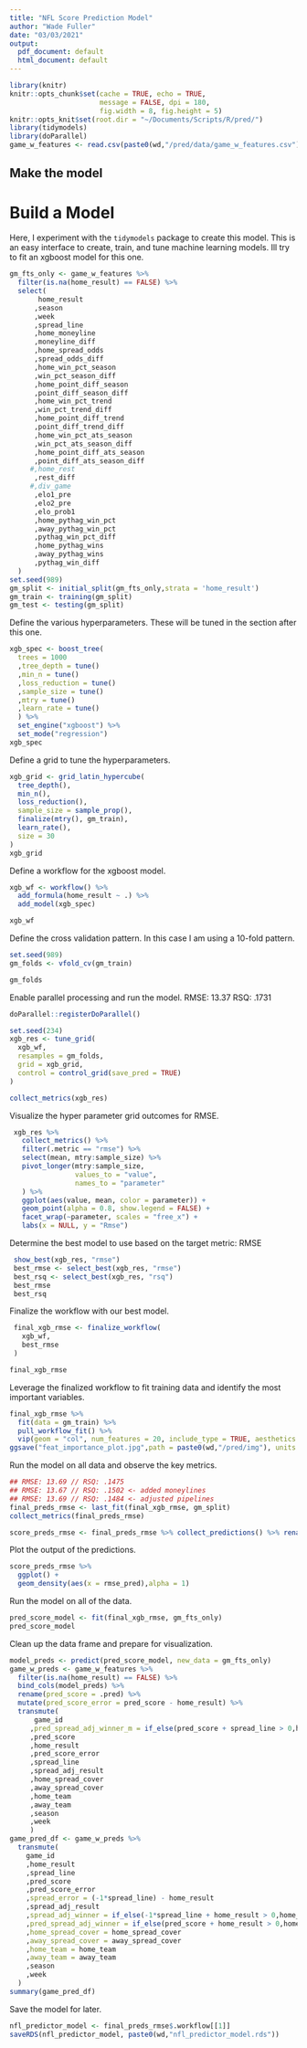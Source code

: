 ```yaml
---
title: "NFL Score Prediction Model"
author: "Wade Fuller"
date: "03/03/2021"
output:
  pdf_document: default
  html_document: default
---
```


```r
library(knitr)
knitr::opts_chunk$set(cache = TRUE, echo = TRUE,
                      message = FALSE, dpi = 180,
                      fig.width = 8, fig.height = 5)
knitr::opts_knit$set(root.dir = "~/Documents/Scripts/R/pred/")
library(tidymodels)
library(doParallel)
game_w_features <- read.csv(paste0(wd,"/pred/data/game_w_features.csv"))
```

## Make the model

# Build a Model
Here, I experiment with the `tidymodels` package to create this model. This is an easy interface to create, train, and tune machine learning models. Ill try to fit an xgboost model for this one. 

```r
gm_fts_only <- game_w_features %>%
  filter(is.na(home_result) == FALSE) %>%
  select( 
       home_result
      ,season
      ,week
      ,spread_line
      ,home_moneyline
      ,moneyline_diff
      ,home_spread_odds
      ,spread_odds_diff
      ,home_win_pct_season
      ,win_pct_season_diff
      ,home_point_diff_season
      ,point_diff_season_diff
      ,home_win_pct_trend
      ,win_pct_trend_diff
      ,home_point_diff_trend
      ,point_diff_trend_diff
      ,home_win_pct_ats_season
      ,win_pct_ats_season_diff
      ,home_point_diff_ats_season
      ,point_diff_ats_season_diff
     #,home_rest
      ,rest_diff
     #,div_game
      ,elo1_pre
      ,elo2_pre
      ,elo_prob1
      ,home_pythag_win_pct
      ,away_pythag_win_pct
      ,pythag_win_pct_diff
      ,home_pythag_wins
      ,away_pythag_wins
      ,pythag_win_diff
  )
set.seed(989)
gm_split <- initial_split(gm_fts_only,strata = 'home_result')
gm_train <- training(gm_split)
gm_test <- testing(gm_split)
```

Define the various hyperparameters. These will be tuned in the section after this one.

```r
xgb_spec <- boost_tree(
  trees = 1000
  ,tree_depth = tune()
  ,min_n = tune()
  ,loss_reduction = tune()
  ,sample_size = tune()
  ,mtry = tune()
  ,learn_rate = tune()
  ) %>%
  set_engine("xgboost") %>%
  set_mode("regression")
xgb_spec
```

Define a grid to tune the hyperparameters.

```r
xgb_grid <- grid_latin_hypercube(
  tree_depth(),
  min_n(),
  loss_reduction(),
  sample_size = sample_prop(),
  finalize(mtry(), gm_train),
  learn_rate(),
  size = 30
)
xgb_grid
```
Define a workflow for the xgboost model.

```r
xgb_wf <- workflow() %>%
  add_formula(home_result ~ .) %>%
  add_model(xgb_spec)

xgb_wf
```
Define the cross validation pattern. In this case I am using a 10-fold pattern.

```r
set.seed(989)
gm_folds <- vfold_cv(gm_train)

gm_folds
```
Enable parallel processing and run the model.
RMSE: 13.37 
RSQ:  .1731
```r
doParallel::registerDoParallel()

set.seed(234)
xgb_res <- tune_grid(
  xgb_wf,
  resamples = gm_folds,
  grid = xgb_grid,
  control = control_grid(save_pred = TRUE)
)

collect_metrics(xgb_res)
```
Visualize the hyper parameter grid outcomes for RMSE.

```r
 xgb_res %>%
   collect_metrics() %>%
   filter(.metric == "rmse") %>%
   select(mean, mtry:sample_size) %>%
   pivot_longer(mtry:sample_size,
                values_to = "value",
                names_to = "parameter"
   ) %>%
   ggplot(aes(value, mean, color = parameter)) +
   geom_point(alpha = 0.8, show.legend = FALSE) +
   facet_wrap(~parameter, scales = "free_x") +
   labs(x = NULL, y = "Rmse")
```
Determine the best model to use based on the target metric: RMSE

```r
 show_best(xgb_res, "rmse")
 best_rmse <- select_best(xgb_res, "rmse")
 best_rsq <- select_best(xgb_res, "rsq")
 best_rmse
 best_rsq
```
Finalize the workflow with our best model.

```r
 final_xgb_rmse <- finalize_workflow(
   xgb_wf,
   best_rmse
 )

final_xgb_rmse
```

Leverage the finalized workflow to fit training data and identify the most important variables.

```r
final_xgb_rmse %>%
  fit(data = gm_train) %>%
  pull_workflow_fit() %>%
  vip(geom = "col", num_features = 20, include_type = TRUE, aesthetics = list(fill = "midnightblue", alpha = .9))
ggsave("feat_importance_plot.jpg",path = paste0(wd,"/pred/img"), units = 'in',width = 8, height = 8, device='jpg', dpi=700)
```
Run the model on all data and observe the key metrics.

```r
## RMSE: 13.69 // RSQ: .1475
## RMSE: 13.67 // RSQ: .1502 <- added moneylines
## RMSE: 13.69 // RSQ: .1484 <- adjusted pipelines
final_preds_rmse <- last_fit(final_xgb_rmse, gm_split)
collect_metrics(final_preds_rmse)

score_preds_rmse <- final_preds_rmse %>% collect_predictions() %>% rename(rmse_pred = .pred)
```

Plot the output of the predictions.

```r
score_preds_rmse %>%
  ggplot() +
  geom_density(aes(x = rmse_pred),alpha = 1)
```
Run the model on all of the data.

```r
pred_score_model <- fit(final_xgb_rmse, gm_fts_only)
pred_score_model
```
Clean up the data frame and prepare for visualization.

```r
model_preds <- predict(pred_score_model, new_data = gm_fts_only)
game_w_preds <- game_w_features %>%
  filter(is.na(home_result) == FALSE) %>%
  bind_cols(model_preds) %>%
  rename(pred_score = .pred) %>%
  mutate(pred_score_error = pred_score - home_result) %>%
  transmute(
      game_id
     ,pred_spread_adj_winner_m = if_else(pred_score + spread_line > 0,home_team,away_team)
     ,pred_score
     ,home_result
     ,pred_score_error
     ,spread_line
     ,spread_adj_result
     ,home_spread_cover
     ,away_spread_cover
     ,home_team
     ,away_team
     ,season
     ,week
     )
game_pred_df <- game_w_preds %>%
  transmute(
    game_id
    ,home_result
    ,spread_line
    ,pred_score
    ,pred_score_error
    ,spread_error = (-1*spread_line) - home_result
    ,spread_adj_result
    ,spread_adj_winner = if_else(-1*spread_line + home_result > 0,home_team,away_team)
    ,pred_spread_adj_winner = if_else(pred_score + home_result > 0,home_team,away_team)
    ,home_spread_cover = home_spread_cover
    ,away_spread_cover = away_spread_cover
    ,home_team = home_team
    ,away_team = away_team
    ,season
    ,week
  )
summary(game_pred_df)
```

Save the model for later.

```r
nfl_predictor_model <- final_preds_rmse$.workflow[[1]]
saveRDS(nfl_predictor_model, paste0(wd,"nfl_predictor_model.rds"))
```